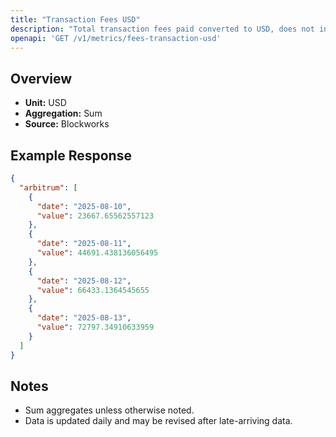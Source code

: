 ```yaml
---
title: "Transaction Fees USD"
description: "Total transaction fees paid converted to USD, does not include out-of-protocol tips or additional sources of revenue"
openapi: 'GET /v1/metrics/fees-transaction-usd'
---
```


## Overview

- **Unit:** USD
- **Aggregation:** Sum
- **Source:** Blockworks



## Example Response

```json
{
  "arbitrum": [
    {
      "date": "2025-08-10",
      "value": 23667.65562557123
    },
    {
      "date": "2025-08-11",
      "value": 44691.438136056495
    },
    {
      "date": "2025-08-12",
      "value": 66433.1364545655
    },
    {
      "date": "2025-08-13",
      "value": 72797.34910633959
    }
  ]
}
```

## Notes
- Sum aggregates unless otherwise noted.
- Data is updated daily and may be revised after late-arriving data.
